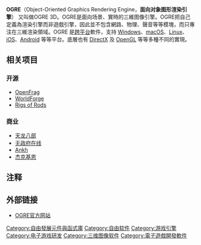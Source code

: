 {{NoteTA|G1=IT|G2=FL}}
{{Infobox software
| logo                   = 
| screenshot             = OGRE screenshot 01.png
| developer              = The OGRE Team
| latest_release_version = 13.2
| latest_release_date    = {{release date and age|2021|11|28}}
| platform               = [[跨平台|跨平台]]
| programming language   = [[C++|C++]]
| genre                  = [[游戏引擎|3D图形引擎]]
| license                = [[MIT許可證|MIT許可證]]<ref>{{Cite web |url=https://bitbucket.org/sinbad/ogre/src/14f48498c0518c6f1e2d613eb4ef4d6f607bfda9/COPYING |title=存档副本 |accessdate=2017-11-09 |archive-date=2017-11-09 |archive-url=https://web.archive.org/web/20171109134337/https://bitbucket.org/sinbad/ogre/src/14f48498c0518c6f1e2d613eb4ef4d6f607bfda9/COPYING |dead-url=no }}</ref>
| website                = 
}}
'''OGRE'''（Object-Oriented Graphics Rendering Engine，'''面向对象图形渲染引擎'''） 又叫做OGRE 3D。OGRE是面向场景、實時的三維图像引擎。OGRE把自己定義為渲染引擎而非遊戲引擎，因此並不包含網路、物理、聲音等等模塊，而只專注在三維渲染領域。OGRE 是[[跨平台|跨平台]]軟件，支持 [[Windows|Windows]]、[[macOS|macOS]]、[[Linux|Linux]]、[[iOS|iOS]]、[[Android|Android]] 等等平台。底層也有 [[DirectX|DirectX]] 及 [[OpenGL|OpenGL]] 等等多種不同的實現。

== 相关项目 ==
=== 开源 ===
* [[OpenFrag|OpenFrag]]
* [[WorldForge|WorldForge]]
* [[Rigs_of_Rods|Rigs of Rods]]
=== 商业 ===
* [[天龙八部_(网络游戏)|天龙八部]]
* [[无政府在线|无政府在线]]
* [[Ankh|Ankh]]
* [[杰克基恩|杰克基恩]]

== 注释 ==
{{reflist|2}}

== 外部链接 ==
* [http://www.ogre3d.org/ OGRE官方网站]{{Wayback|url=http://www.ogre3d.org/ |date=20091127183045 }}

{{游戏引擎}}

[[Category:自由發展元件與函式庫|Category:自由發展元件與函式庫]]
[[Category:自由软件|Category:自由软件]]
[[Category:游戏引擎|Category:游戏引擎]]
[[Category:电子游戏研发|Category:电子游戏研发]]
[[Category:三维图像软件|Category:三维图像软件]]
[[Category:電子遊戲開發軟件|Category:電子遊戲開發軟件]]